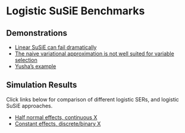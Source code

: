 # Logistic SuSiE Benchmarks

## Demonstrations
* [Linear SuSiE can fail dramatically](linear_fail.html)
* [The naive variational approximation is not well suited for variable selection](logistic_fail.html)
* [Yusha's example](yusha_sc_tumor.html)

## Simulation Results
Click links below for comparison of different logistic SERs, and logistic SuSiE approaches.

* [Half normal effects, continuous X](half_normal_sim_results.html)
* [Constant effects, discrete/binary X](constant_sim_results.html)
